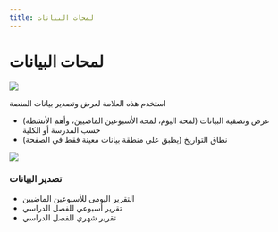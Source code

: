 --- 
title: لمحات البيانات
--- 

# لمحات البيانات

![](/ar/img/ulearning/admin/Data_snapshot.jpg)

استخدم هذه العلامة لعرض وتصدير بيانات المنصة
- عرض وتصفية البيانات (لمحة اليوم، لمحة الأسبوعين الماضيين، وأهم الأنشطة) حسب المدرسة أو الكلية
- نطاق التواريخ (يطبق على منطقة بيانات معينة فقط في الصفحة)

![](/ar/img/ulearning/admin/Data_snapshot_2.jpg)

### تصدير البيانات

- التقرير اليومي للأسبوعين الماضيين
- تقرير أسبوعي للفصل الدراسي
- تقرير شهري للفصل الدراسي
